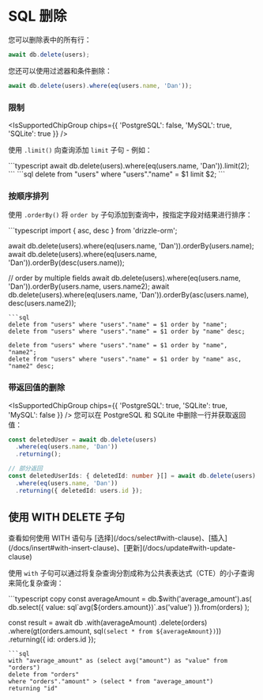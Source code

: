 
# SQL 删除
您可以删除表中的所有行：
```typescript copy
await db.delete(users);
```
您还可以使用过滤器和条件删除：
```typescript copy
await db.delete(users).where(eq(users.name, 'Dan'));
```

### 限制

<IsSupportedChipGroup chips={{ 'PostgreSQL': false, 'MySQL': true, 'SQLite': true }} />

使用 `.limit()` 向查询添加 `limit` 子句 - 例如：
<Section>
```typescript
await db.delete(users).where(eq(users.name, 'Dan')).limit(2);
```
```sql
delete from "users" where "users"."name" = $1 limit $2;
```
</Section>

### 按顺序排列
使用 `.orderBy()` 将 `order by` 子句添加到查询中，按指定字段对结果进行排序：
<Section>
```typescript
import { asc, desc } from 'drizzle-orm';

await db.delete(users).where(eq(users.name, 'Dan')).orderBy(users.name);
await db.delete(users).where(eq(users.name, 'Dan')).orderBy(desc(users.name));

// order by multiple fields
await db.delete(users).where(eq(users.name, 'Dan')).orderBy(users.name, users.name2);
await db.delete(users).where(eq(users.name, 'Dan')).orderBy(asc(users.name), desc(users.name2));
```
```sql
delete from "users" where "users"."name" = $1 order by "name";
delete from "users" where "users"."name" = $1 order by "name" desc;

delete from "users" where "users"."name" = $1 order by "name", "name2";
delete from "users" where "users"."name" = $1 order by "name" asc, "name2" desc;
```
</Section>

### 带返回值的删除
<IsSupportedChipGroup chips={{ 'PostgreSQL': true, 'SQLite': true, 'MySQL': false }} />
您可以在 PostgreSQL 和 SQLite 中删除一行并获取返回值：
```typescript copy
const deletedUser = await db.delete(users)
  .where(eq(users.name, 'Dan'))
  .returning();

// 部分返回
const deletedUserIds: { deletedId: number }[] = await db.delete(users)
  .where(eq(users.name, 'Dan'))
  .returning({ deletedId: users.id });
```

## 使用 WITH DELETE 子句

<Callout>
  查看如何使用 WITH 语句与 [选择](/docs/select#with-clause)、[插入](/docs/insert#with-insert-clause)、[更新](/docs/update#with-update-clause)
</Callout>

使用 `with` 子句可以通过将复杂查询分割成称为公共表表达式（CTE）的小子查询来简化复杂查询：
<Section>
```typescript copy
const averageAmount = db.$with('average_amount').as(
  db.select({ value: sql`avg(${orders.amount})`.as('value') }).from(orders)
);

const result = await db
	.with(averageAmount)
	.delete(orders)
	.where(gt(orders.amount, sql`(select * from ${averageAmount})`))
	.returning({
		id: orders.id
	});
```
```sql
with "average_amount" as (select avg("amount") as "value" from "orders") 
delete from "orders" 
where "orders"."amount" > (select * from "average_amount") 
returning "id"
```
</Section>